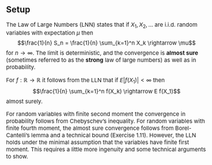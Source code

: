 <!-- Customization of default CSS -->
<head>
<style>
body {font-size: 15px;}
</style>
</head>


Setup
-----

The Law of Large Numbers (LNN) states that if $X_1, X_2, \ldots$ are i.i.d. random variables with 
expectation $\mu$ then 
$$\frac{1}{n} S_n = \frac{1}{n} \sum_{k=1}^n X_k \rightarrow \mu$$
for $n \to \infty$. The limit is deterministic, and the convergence is **almost sure** (sometimes referred to as 
the **strong** law of large numbers) as well as in probability. 

For $f : \mathbb{R} \to \mathbb{R}$ it follows from the LLN that if $E |f(X_1)| < \infty$ then 
$$\frac{1}{n} \sum_{k=1}^n f(X_k) \rightarrow E f(X_1)$$
almost surely.

For random variables with finite second moment the convergence in probability follows from 
Chebyschev's inequality. For random variables with finite fourth moment, the almost sure convergence 
follows from Borel-Cantelli's lemma and a technical bound (Exercise 1.11). However, the 
LLN holds under the minimal assumption that the variables have finite first moment. This requires a little more 
ingenuity and some technical arguments to show. 








